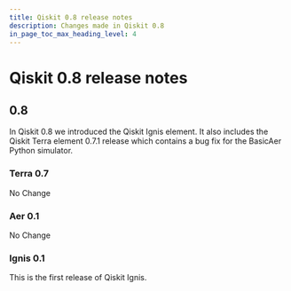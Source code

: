 ```yaml
---
title: Qiskit 0.8 release notes
description: Changes made in Qiskit 0.8
in_page_toc_max_heading_level: 4
---
```


# Qiskit 0.8 release notes

## 0.8

In Qiskit 0.8 we introduced the Qiskit Ignis element. It also includes the Qiskit Terra element 0.7.1 release which contains a bug fix for the BasicAer Python simulator.

<span id="terra-0-7" />

### Terra 0.7

No Change

<span id="aer-0-1" />

### Aer 0.1

No Change

<span id="id596" />

### Ignis 0.1

This is the first release of Qiskit Ignis.

<span id="qiskit-0-7" />
